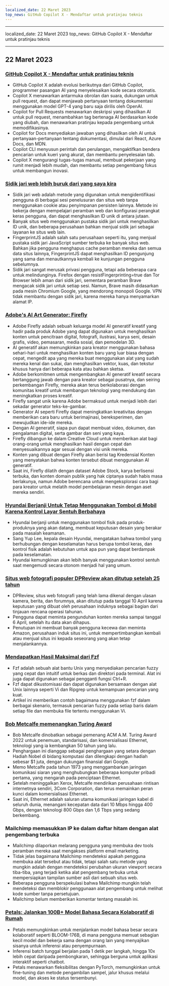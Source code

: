 ```yaml
---
localized_date: 22 Maret 2023
top_news: GitHub Copilot X - Mendaftar untuk pratinjau teknis
---
```


---

localized_date: 22 Maret 2023
top_news: GitHub Copilot X - Mendaftar untuk pratinjau teknis

---



<CallToAction />

<Steps>

## 22 Maret 2023

### [GitHub Copilot X - Mendaftar untuk pratinjau teknis](https://github.blog/2023-03-22-github-copilot-x-the-ai-powered-developer-experience/?ref=hackernewsgpt.com)

- GitHub Copilot X adalah evolusi berikutnya dari GitHub Copilot, programmer pasangan AI yang menyelesaikan kode secara otomatis.
- Copilot X menawarkan antarmuka obrolan dan suara, dukungan untuk pull request, dan dapat menjawab pertanyaan tentang dokumentasi menggunakan model GPT-4 yang baru saja dirilis oleh OpenAI.
- Copilot for Pull Requests menawarkan deskripsi yang dihasilkan AI untuk pull request, menambahkan tag bertenaga AI berdasarkan kode yang diubah, dan menawarkan pratinjau kepada pengembang untuk memodifikasinya.
- Copilot for Docs menyediakan jawaban yang dihasilkan oleh AI untuk pertanyaan-pertanyaan tentang dokumentasi, dimulai dari React, Azure Docs, dan MDN.
- Copilot CLI menyusun perintah dan perulangan, mengaktifkan bendera pencarian untuk kueri yang akurat, dan membantu penyelesaian tab.
- Copilot X mengurangi tugas-tugas manual, membuat pekerjaan yang rumit menjadi lebih mudah, dan membantu setiap pengembang fokus untuk membangun inovasi.

### [Sidik jari web lebih buruk dari yang saya kira](https://www.bitestring.com/posts/2023-03-19-web-fingerprinting-is-worse-than-I-thought.html?ref=hackernewsgpt.com)

- Sidik jari web adalah metode yang digunakan untuk mengidentifikasi pengguna di berbagai sesi penelusuran dan situs web tanpa menggunakan cookie atau penyimpanan persisten lainnya. Metode ini bekerja dengan mempelajari peramban web dan konfigurasi perangkat keras pengguna, dan dapat menghasilkan ID unik di antara jutaan.
- Banyak situs web menggunakan pustaka sidik jari untuk menghasilkan ID unik, dan beberapa perusahaan bahkan menjual sidik jari sebagai layanan ke situs web lain.
- FingerprintJS adalah salah satu perusahaan seperti itu, yang menjual pustaka sidik jari JavaScript sumber terbuka ke banyak situs web. Bahkan jika pengguna menghapus cache peramban mereka dan semua data situs lainnya, FingerprintJS dapat menghasilkan ID pengunjung yang sama dan menautkannya kembali ke kunjungan pengguna sebelumnya.
- Sidik jari sangat merusak privasi pengguna, tetapi ada beberapa cara untuk melindunginya. Firefox dengan resistFingerprinting=true dan Tor Browser lebih aman dari sidik jari, sementara peramban Brave mengacak sidik jari untuk setiap sesi. Namun, Brave masih didasarkan pada mesin Chromium Google, yang mendorong monopoli Google. VPN tidak membantu dengan sidik jari, karena mereka hanya menyamarkan alamat IP.

### [Adobe's AI Art Generator: Firefly](https://www.adobe.com/sensei/generative-ai/firefly.html?ref=hackernewsgpt.com)

- Adobe Firefly adalah sebuah keluarga model AI generatif kreatif yang hadir pada produk Adobe yang dapat digunakan untuk menghasilkan konten untuk pencitraan digital, fotografi, ilustrasi, karya seni, desain grafis, video, pemasaran, media sosial, dan pemodelan 3D.
- AI generatif akan memungkinkan para kreator menggunakan bahasa sehari-hari untuk menghasilkan konten baru yang luar biasa dengan cepat, mengedit apa yang mereka buat menggunakan alat yang sudah mereka kenal dan sukai, dan menghasilkan vektor, kuas, dan tekstur khusus hanya dari beberapa kata atau bahkan sketsa.
- Adobe berkomitmen untuk mengembangkan AI generatif kreatif secara bertanggung jawab dengan para kreator sebagai pusatnya, dan seiring perkembangan Firefly, mereka akan terus berkolaborasi dengan komunitas kreatif untuk membangun teknologi yang mendukung dan meningkatkan proses kreatif.
- Firefly sangat unik karena Adobe bermaksud untuk menjadi lebih dari sekadar generator teks-ke-gambar.
- Generator AI seperti Firefly dapat meningkatkan kreativitas dengan memberikan cara baru untuk berimajinasi, bereksperimen, dan mewujudkan ide-ide mereka.
- Dengan AI generatif, siapa pun dapat membuat video, dokumen, dan pengalaman digital, serta gambar dan seni yang kaya.
- Firefly dibangun ke dalam Creative Cloud untuk memberikan alat bagi orang-orang untuk menghasilkan hasil dengan cepat dan menyesuaikannya agar sesuai dengan visi unik mereka.
- Konten yang dibuat dengan Firefly akan berisi tag Kredensial Konten yang menyatakan bahwa konten tersebut dibuat menggunakan AI generatif.
- Saat ini, Firefly dilatih dengan dataset Adobe Stock, karya berlisensi terbuka, dan konten domain publik yang hak ciptanya sudah habis masa berlakunya, namun Adobe berencana untuk mengeksplorasi cara bagi para kreator untuk melatih model pembelajaran mesin dengan aset mereka sendiri.

### [Hyundai Berjanji Untuk Tetap Menggunakan Tombol di Mobil Karena Kontrol Layar Sentuh Berbahaya](https://www.thedrive.com/news/hyundai-promises-to-keep-buttons-in-cars-because-touchscreen-controls-are-dangerous?ref=hackernewsgpt.com)

- Hyundai berjanji untuk menggunakan tombol fisik pada produk-produknya yang akan datang, membuat keputusan desain yang berakar pada masalah keamanan.
- Sang Yup Lee, kepala desain Hyundai, mengatakan bahwa tombol yang berhubungan dengan keselamatan harus berupa tombol keras, dan kontrol fisik adalah kebutuhan untuk apa pun yang dapat berdampak pada keselamatan.
- Hyundai kemungkinan akan lebih banyak menggunakan kontrol sentuh saat mengemudi secara otonom menjadi hal yang umum.

### [Situs web fotografi populer DPReview akan ditutup setelah 25 tahun](https://www.dpreview.com/news/5901145460/dpreview-com-to-close?ref=hackernewsgpt.com)

- DPReview, situs web fotografi yang telah lama dikenal dengan ulasan kamera, berita, dan forumnya, akan ditutup pada tanggal 10 April karena keputusan yang dibuat oleh perusahaan induknya sebagai bagian dari tinjauan rencana operasi tahunan.
- Pengguna dapat meminta pengunduhan konten mereka sampai tanggal 6 April, setelah itu data akan dihapus.
- Penutupan ini membuat banyak pengguna kecewa dan meminta Amazon, perusahaan induk situs ini, untuk mempertimbangkan kembali atau menjual situs ini kepada seseorang yang akan tetap menjalankannya.

### [Mendapatkan Hasil Maksimal dari Fzf](https://andrew-quinn.me/fzf/?ref=hackernewsgpt.com)

- Fzf adalah sebuah alat bantu Unix yang menyediakan pencarian fuzzy yang cepat dan intuitif untuk berkas dan direktori pada terminal. Alat ini juga dapat digunakan sebagai pengganti fungsi Ctrl+R.
- Fzf dapat dikustomisasi dan dapat digunakan bersamaan dengan alat Unix lainnya seperti Vi dan Ripgrep untuk kemampuan pencarian yang kuat.
- Artikel ini memberikan contoh bagaimana menggunakan fzf dalam berbagai skenario, termasuk pencarian fuzzy pada setiap baris dalam setiap file dan membuka file tertentu menggunakan Vi.

### [Bob Metcalfe memenangkan Turing Award](https://amturing.acm.org/?2023=&ref=hackernewsgpt.com)

- Bob Metcalfe dinobatkan sebagai pemenang ACM A.M. Turing Award 2022 untuk penemuan, standarisasi, dan komersialisasi Ethernet, teknologi yang ia kembangkan 50 tahun yang lalu.
- Penghargaan ini dianggap sebagai penghargaan yang setara dengan Hadiah Nobel di bidang komputasi dan dilengkapi dengan hadiah sebesar $1 juta, dengan dukungan finansial dari Google.
- Memo Metcalfe pada tahun 1973 yang menggambarkan jaringan komunikasi siaran yang menghubungkan beberapa komputer pribadi pertama, yang mengarah pada penciptaan Ethernet.
- Setelah meninggalkan Xerox, Metcalfe mendirikan perusahaan rintisan internetnya sendiri, 3Com Corporation, dan terus memainkan peran kunci dalam komersialisasi Ethernet.
- Saat ini, Ethernet adalah saluran utama komunikasi jaringan kabel di seluruh dunia, menangani kecepatan data dari 10 Mbps hingga 400 Gbps, dengan teknologi 800 Gbps dan 1,6 Tbps yang sedang berkembang.

### Mailchimp memasukkan IP ke dalam daftar hitam dengan alat pengembang terbuka

- Mailchimp dilaporkan melarang pengguna yang membuka dev tools peramban mereka saat mengakses platform email marketing.
- Tidak jelas bagaimana Mailchimp mendeteksi apakah pengguna membuka alat tersebut atau tidak, tetapi salah satu metode yang mungkin adalah dengan mendeteksi perubahan ukuran viewport secara tiba-tiba, yang terjadi ketika alat pengembang terbuka untuk mempersiapkan tampilan sumber asli dari sebuah situs web.
- Beberapa pengguna berspekulasi bahwa Mailchimp mungkin telah mendeteksi dan memblokir penggunaan alat pengembang untuk melihat kode sumber tanpa persetujuan.
- Mailchimp belum memberikan komentar tentang masalah ini.

### [Petals: Jalankan 100B+ Model Bahasa Secara Kolaboratif di Rumah](https://petals.ml/?ref=hackernewsgpt.com)

- Petals memungkinkan untuk menjalankan model bahasa besar secara kolaboratif seperti BLOOM-176B, di mana pengguna memuat sebagian kecil model dan bekerja sama dengan orang lain yang menyajikan sisanya untuk inferensi atau penyempurnaan.
- Inferensi batch tunggal berjalan pada 1 detik per langkah, hingga 10x lebih cepat daripada pembongkaran, sehingga berguna untuk aplikasi interaktif seperti chatbot.
- Petals menawarkan fleksibilitas dengan PyTorch, memungkinkan untuk fine-tuning dan metode pengambilan sampel, jalur khusus melalui model, dan akses ke status tersembunyi.

</Steps>
